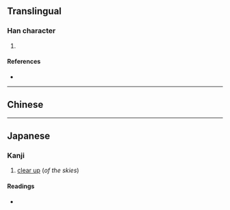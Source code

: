 {{character info/new}}
==Translingual==

===Han character===
{{Han char|rn=100|rad=生|as=04|sn=9|four=|canj=AHQM,XAHQM|ids=⿰日生}}

# {{defn|Han|sort=生04}}

====References====
* {{Han ref|kx=0755.040|dkj=21676|dj=1164.030|hdz=42577.070|uh=7520|ud=29984}}

----

==Chinese==
{{zh-see|夝|v}}

----

==Japanese==

===Kanji===
{{ja-kanji|grade=uc|rs=生04}}

# [[clear up]] (''of the skies'')

====Readings====
* {{ja-readings|kanon=[[せい]] (sei)|kun=|nanori=}}